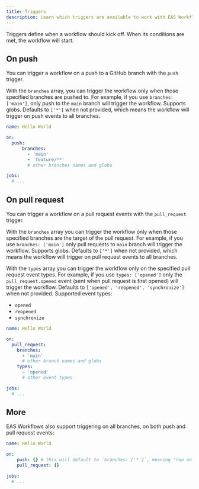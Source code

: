 ```yaml
---
title: Triggers
description: Learn which triggers are available to work with EAS Workflows.
---
```


Triggers define when a workflow should kick off. When its conditions are met, the workflow will start.

## On push

You can trigger a workflow on a push to a GitHub branch with the `push` trigger.

With the `branches` array, you can trigger the workflow only when those specified branches are pushed to. For example, if you use `branches: ['main']`, only push to the `main` branch will trigger the workflow. Supports globs. Defaults to `['*']` when not provided, which means the workflow will trigger on push events to all branches.

```yaml .eas/workflows/hello-world.yml
name: Hello World

on:
  push:
	  branches:
	    - 'main'
	    - 'feature/**'
	    # other branches names and globs

jobs:
  # ...
```

## On pull request

You can trigger a workflow on a pull request events with the `pull_request` trigger.

With the `branches` array you can trigger the workflow only when those specified branches are the target of the pull request. For example, if you use `branches: ['main']` only pull requests to `main` branch will trigger the workflow. Supports globs. Defaults to `['*']` when not provided, which means the workflow will trigger on pull request events to all branches.

With the `types` array you can trigger the workflow only on the specified pull request event types. For example, if you use `types: ['opened']` only the `pull_request.opened` event (sent when pull request is first opened) will trigger the workflow. Defaults to `['opened', 'reopened', 'synchronize']` when not provided. Supported event types:

- `opened`
- `reopened`
- `synchronize`

```yaml .eas/workflows/hello-world.yml
name: Hello World

on:
  pull_request:
    branches:
      - 'main'
      # other branch names and globs
    types:
      - 'opened'
      # other event types

jobs:
  # ...
```

## More

EAS Workflows also support triggering on all branches, on both push and pull request events:

```yaml .eas/workflows/hello-world.yml
name: Hello World

on:
	push: {} # this will default to `branches: ['*']`, meaning "run on all branches"
	pull_request: {}

jobs:
  # ...
```
